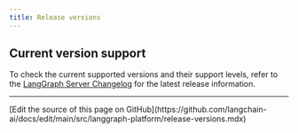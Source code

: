 ```yaml
---
title: Release versions
---
```



<ReleaseVersionPolicy product="LangGraph Platform"/>

## Current version support

To check the current supported versions and their support levels, refer to the [LangGraph Server Changelog](/langgraph-platform/langgraph-server-changelog) for the latest release information.

---

<Callout icon="pen-to-square" iconType="regular">
  [Edit the source of this page on GitHub](https://github.com/langchain-ai/docs/edit/main/src/langgraph-platform/release-versions.mdx)
</Callout>
